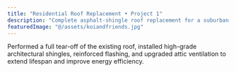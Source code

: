 ```yaml
---
title: "Residential Roof Replacement • Project 1"
description: "Complete asphalt-shingle roof replacement for a suburban home in Monmouth County, NJ."
featuredImage: "@/assets/koiandfriends.jpg"
---
```

Performed a full tear-off of the existing roof, installed high-grade architectural shingles, reinforced flashing, and upgraded attic ventilation to extend lifespan and improve energy efficiency.
